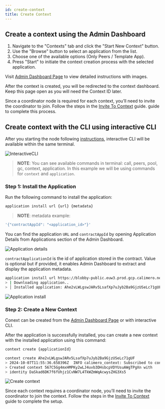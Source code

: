```yaml
---
id: create-context
title: Create Context
---
```


## Create a context using the Admin Dashboard

1. Navigate to the "Contexts" tab and click the "Start New Context" button.
2. Use the "Browse" button to select an application from the list.
3. Choose one of the available options (Only Peers / Template App).
4. Press "Start" to initiate the context creation process with the selected
   application.

Visit [Admin Dashboard Page](../02-admin-dashboard.mdx) to view detailed instructions with images.

After the context is created, you will be redirected to the context dashboard.
Keep this page open as you will need the Context ID later.

Since a coordinator node is required for each context, you’ll need to invite the
coordinator to join. Follow the steps in the
[Invite To Context](./02-invite-to-context.mdx) guide. guide to complete this
process.

## Create context with the CLI using interactive CLI

After you starting the node following [instructions](../01-setup.mdx), interactive CLI will be available within the same terminal.

![InteractiveCLI](/cli/0-interactive-cli.png)

> **NOTE**: You can see available commands in terminal: call, peers, pool, gc, context, application.
> In this example we will be using commands for `context` and `application`.

### Step 1: Install the Application

Run the following command to install the application:

```bash
application install url {url} {metadata}
```

> **NOTE**: metadata example:
```bash
'{"contractAppId": "<application_id>"}'
```

You can find the application `URL` and `contractAppId` by opening
Application Details from Applications section of the Admin Dashboard.

![Application details](/admin-dashboard/application-details-for-context-creation.png)

`contractApplicationId` is the id of application stored in the contract. Value
is optional but if provided, it enables Admin Dashboard to extract and display
the application metadata.

```bash title="Example"
application install url https://blobby-public.euw3.prod.gcp.calimero.network/bafkreihl5o6etrnpy7dlgixz3onbfb3og4dll2yqsqaebqakuldk6e2qya '{"contractAppId": "980265ba072119a9074e429dea477e1c084a94e8d9f645c0158680e6942fb99e"}'
> | Downloading application..
> │ Installed application: Ahe2vLWLgswJARv5LsafXp7uJyb2Ba9GjzUSeLc71gUF
```

![Application install](/cli/1-install-app.png)

### Step 2: Create a New Context

Conext can be created from the [Admin Dashboard Page](../02-admin-dashboard.mdx) or with interactive CLI.

After the application is successfully installed, you can create a new context
with the installed application using this command:

```bash
context create {applicationId}
```

```bash title="Example"
context create Ahe2vLWLgswJARv5LsafXp7uJyb2Ba9GjzUSeLc71gUF
> 2024-10-07T11:55:36.658396Z  INFO calimero_context: Subscribed to context context_id=567C5Gg4mxHMPKy2wLJ4uvb3DHsbcpVDYUsuAWgTPgXn
> Created context 567C5Gg4mxHMPKy2wLJ4uvb3DHsbcpVDYUsuAWgTPgXn with
> identity DaSkad6DK7f6fUhjz1CvNW7L4TkWZmWqAcwysZHG3Xs5
```

![Create context](/cli/2-create-context.png)

Since each context requires a coordinator node, you’ll need to invite the
coordinator to join the context. Follow the steps in the
[Invite To Context](./02-invite-to-context.mdx) guide to complete the setup.
